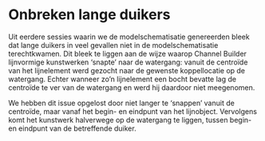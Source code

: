 # Onbreken lange duikers

Uit eerdere sessies waarin we de modelschematisatie genereerden bleek dat lange duikers in veel gevallen niet in de modelschematisatie terechtkwamen. Dit bleek te liggen aan de wijze waarop Channel Builder lijnvormige kunstwerken 'snapte' naar de watergang: vanuit de centroïde van het lijnelement werd gezocht naar de gewenste koppellocatie op de watergang. Echter wanneer zo'n lijnelement een bocht bevatte lag de centroïde te ver van de watergang en werd hij daardoor niet meegenomen. 

We hebben dit issue opgelost door niet langer te 'snappen' vanuit de centroïde, maar vanaf het begin- en eindpunt van het lijnobject. Vervolgens komt het kunstwerk halverwege op de watergang te liggen, tussen begin- en eindpunt van de betreffende duiker.





